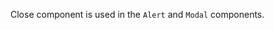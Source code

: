 <!-- eslint-disable no-console -->


<Meta title='Components/Close' component={Close} />

<DocsTitle title='Close' experimental />

Close component is used in the `Alert` and `Modal` components.

<Close onClick={console.log} />
